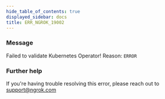 ```yaml
---
hide_table_of_contents: true
displayed_sidebar: docs
title: ERR_NGROK_19002
---
```




### Message

Failed to validate Kubernetes Operator! Reason: `ERROR`

<ErrorDetails error="err_ngrok_19002" />

### Further help

If you're having trouble resolving this error, please reach out to [support@ngrok.com](mailto:support@ngrok.com?subject=Help%20with%20ERR_NGROK_19002)
